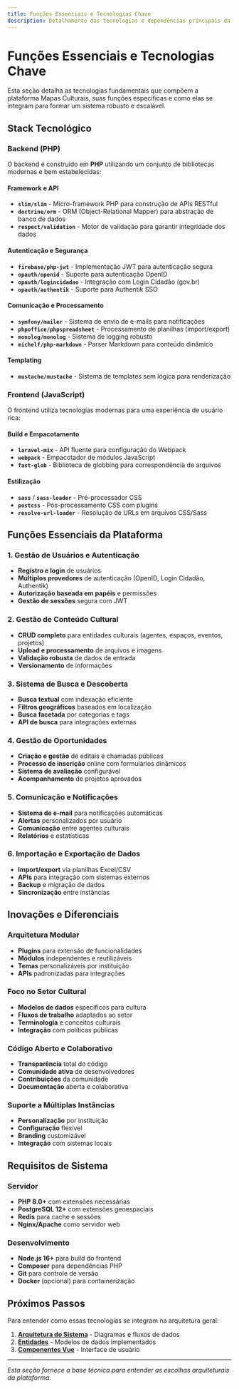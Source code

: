 ```yaml
---
title: Funções Essenciais e Tecnologias Chave
description: Detalhamento das tecnologias e dependências principais da plataforma
---
```


# Funções Essenciais e Tecnologias Chave

Esta seção detalha as tecnologias fundamentais que compõem a plataforma Mapas Culturais, suas funções específicas e como elas se integram para formar um sistema robusto e escalável.

## Stack Tecnológico

### Backend (PHP)

O backend é construído em **PHP** utilizando um conjunto de bibliotecas modernas e bem estabelecidas:

#### Framework e API
- **`slim/slim`** - Micro-framework PHP para construção de APIs RESTful
- **`doctrine/orm`** - ORM (Object-Relational Mapper) para abstração de banco de dados
- **`respect/validation`** - Motor de validação para garantir integridade dos dados

#### Autenticação e Segurança
- **`firebase/php-jwt`** - Implementação JWT para autenticação segura
- **`opauth/openid`** - Suporte para autenticação OpenID
- **`opauth/logincidadao`** - Integração com Login Cidadão (gov.br)
- **`opauth/authentik`** - Suporte para Authentik SSO

#### Comunicação e Processamento
- **`symfony/mailer`** - Sistema de envio de e-mails para notificações
- **`phpoffice/phpspreadsheet`** - Processamento de planilhas (import/export)
- **`monolog/monolog`** - Sistema de logging robusto
- **`michelf/php-markdown`** - Parser Markdown para conteúdo dinâmico

#### Templating
- **`mustache/mustache`** - Sistema de templates sem lógica para renderização

### Frontend (JavaScript)

O frontend utiliza tecnologias modernas para uma experiência de usuário rica:

#### Build e Empacotamento
- **`laravel-mix`** - API fluente para configuração do Webpack
- **`webpack`** - Empacotador de módulos JavaScript
- **`fast-glob`** - Biblioteca de globbing para correspondência de arquivos

#### Estilização
- **`sass`** / **`sass-loader`** - Pré-processador CSS
- **`postcss`** - Pós-processamento CSS com plugins
- **`resolve-url-loader`** - Resolução de URLs em arquivos CSS/Sass

## Funções Essenciais da Plataforma

### 1. Gestão de Usuários e Autenticação
- **Registro e login** de usuários
- **Múltiplos provedores** de autenticação (OpenID, Login Cidadão, Authentik)
- **Autorização baseada em papéis** e permissões
- **Gestão de sessões** segura com JWT

### 2. Gestão de Conteúdo Cultural
- **CRUD completo** para entidades culturais (agentes, espaços, eventos, projetos)
- **Upload e processamento** de arquivos e imagens
- **Validação robusta** de dados de entrada
- **Versionamento** de informações

### 3. Sistema de Busca e Descoberta
- **Busca textual** com indexação eficiente
- **Filtros geográficos** baseados em localização
- **Busca facetada** por categorias e tags
- **API de busca** para integrações externas

### 4. Gestão de Oportunidades
- **Criação e gestão** de editais e chamadas públicas
- **Processo de inscrição** online com formulários dinâmicos
- **Sistema de avaliação** configurável
- **Acompanhamento** de projetos aprovados

### 5. Comunicação e Notificações
- **Sistema de e-mail** para notificações automáticas
- **Alertas** personalizados por usuário
- **Comunicação** entre agentes culturais
- **Relatórios** e estatísticas

### 6. Importação e Exportação de Dados
- **Import/export** via planilhas Excel/CSV
- **APIs** para integração com sistemas externos
- **Backup** e migração de dados
- **Sincronização** entre instâncias

## Inovações e Diferenciais

### Arquitetura Modular
- **Plugins** para extensão de funcionalidades
- **Módulos** independentes e reutilizáveis
- **Temas** personalizáveis por instituição
- **APIs** padronizadas para integrações

### Foco no Setor Cultural
- **Modelos de dados** específicos para cultura
- **Fluxos de trabalho** adaptados ao setor
- **Terminologia** e conceitos culturais
- **Integração** com políticas públicas

### Código Aberto e Colaborativo
- **Transparência** total do código
- **Comunidade ativa** de desenvolvedores
- **Contribuições** da comunidade
- **Documentação** aberta e colaborativa

### Suporte a Múltiplas Instâncias
- **Personalização** por instituição
- **Configuração** flexível
- **Branding** customizável
- **Integração** com sistemas locais

## Requisitos de Sistema

### Servidor
- **PHP 8.0+** com extensões necessárias
- **PostgreSQL 12+** com extensões geoespaciais
- **Redis** para cache e sessões
- **Nginx/Apache** como servidor web

### Desenvolvimento
- **Node.js 16+** para build do frontend
- **Composer** para dependências PHP
- **Git** para controle de versão
- **Docker** (opcional) para containerização

## Próximos Passos

Para entender como essas tecnologias se integram na arquitetura geral:

1. **[Arquitetura do Sistema](02_arquitetura_sistema)** - Diagramas e fluxos de dados
2. **[Entidades](../02_guia_avancado_plataforma/01_entidades__entities__)** - Modelos de dados implementados
3. **[Componentes Vue](../02_guia_avancado_plataforma/02_componentes_vue__vue_components__)** - Interface de usuário

---

*Esta seção fornece a base técnica para entender as escolhas arquiteturais da plataforma.*
